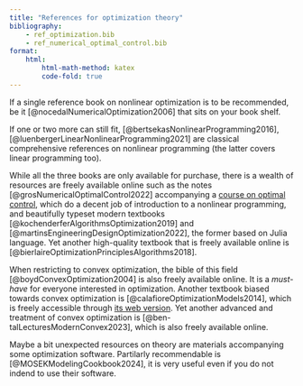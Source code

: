 ```yaml
---
title: "References for optimization theory"
bibliography: 
    - ref_optimization.bib
    - ref_numerical_optimal_control.bib
format:
    html:
        html-math-method: katex
        code-fold: true
---
```


If a single reference book on nonlinear optimization is to be recommended, be it [@nocedalNumericalOptimization2006] that sits on your book shelf. 

If one or two more can still fit, [@bertsekasNonlinearProgramming2016], [@luenbergerLinearNonlinearProgramming2021] are classical comprehensive references on nonlinear programming (the latter covers linear programming too). 

While all the three books are only available for purchase, there is a wealth of resources are freely available online such as the notes [@grosNumericalOptimalControl2022] accompanying a [course on optimal control](https://www.syscop.de/teaching/ss2023/numerical-optimal-control), which do a decent job of introduction to a nonlinear programming, and beautifully typeset modern textbooks [@kochenderferAlgorithmsOptimization2019] and [@martinsEngineeringDesignOptimization2022], the former based on Julia language. Yet another high-quality textbook that is freely available online is [@bierlaireOptimizationPrinciplesAlgorithms2018].

When restricting to convex optimization, the bible of this field [@boydConvexOptimization2004] is also freely available online. It is a *must-have* for everyone interested in optimization. Another textbook biased towards convex optimization is [@calafioreOptimizationModels2014], which is freely accessible through [its web version](https://inst.eecs.berkeley.edu/~ee127/sp21/livebook/). Yet another advanced and treatment of convex optimization is [@ben-talLecturesModernConvex2023], which is also freely available online. 

Maybe a bit unexpected resources on theory are materials accompanying some optimization software. Partilarly recommendable is [@MOSEKModelingCookbook2024], it is very useful even if you do not indend to use their software.
